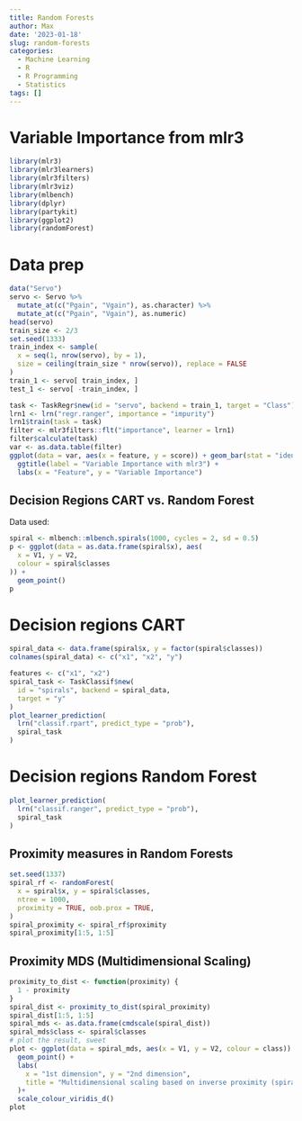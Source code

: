 ```yaml
---
title: Random Forests
author: Max
date: '2023-01-18'
slug: random-forests
categories:
  - Machine Learning
  - R
  - R Programming
  - Statistics
tags: []
---
```


# Variable Importance from mlr3

```r
library(mlr3)
library(mlr3learners)
library(mlr3filters)
library(mlr3viz)
library(mlbench)
library(dplyr)
library(partykit)
library(ggplot2)
library(randomForest)
```

# Data prep
```r
data("Servo")
servo <- Servo %>%
  mutate_at(c("Pgain", "Vgain"), as.character) %>%
  mutate_at(c("Pgain", "Vgain"), as.numeric)
head(servo)
train_size <- 2/3
set.seed(1333)
train_index <- sample(
  x = seq(1, nrow(servo), by = 1),
  size = ceiling(train_size * nrow(servo)), replace = FALSE
)
train_1 <- servo[ train_index, ]
test_1 <- servo[ -train_index, ]
```


```r

task <- TaskRegr$new(id = "servo", backend = train_1, target = "Class")
lrn1 <- lrn("regr.ranger", importance = "impurity")
lrn1$train(task = task)
filter <- mlr3filters::flt("importance", learner = lrn1)
filter$calculate(task)
var <- as.data.table(filter)
ggplot(data = var, aes(x = feature, y = score)) + geom_bar(stat = "identity") +
  ggtitle(label = "Variable Importance with mlr3") +
  labs(x = "Feature", y = "Variable Importance")
```

## Decision Regions CART vs. Random Forest


Data used:

```r
spiral <- mlbench::mlbench.spirals(1000, cycles = 2, sd = 0.5)
p <- ggplot(data = as.data.frame(spiral$x), aes(
  x = V1, y = V2,
  colour = spiral$classes
)) +
  geom_point()
p
```

# Decision regions CART

```r
spiral_data <- data.frame(spiral$x, y = factor(spiral$classes))
colnames(spiral_data) <- c("x1", "x2", "y")

features <- c("x1", "x2")
spiral_task <- TaskClassif$new(
  id = "spirals", backend = spiral_data,
  target = "y"
)
plot_learner_prediction(
  lrn("classif.rpart", predict_type = "prob"),
  spiral_task
)
```

# Decision regions Random Forest

```r
plot_learner_prediction(
  lrn("classif.ranger", predict_type = "prob"),
  spiral_task
)
```

## Proximity measures in Random Forests

```r
set.seed(1337)
spiral_rf <- randomForest(
  x = spiral$x, y = spiral$classes,
  ntree = 1000,
  proximity = TRUE, oob.prox = TRUE,
)
spiral_proximity <- spiral_rf$proximity
spiral_proximity[1:5, 1:5]
```


## Proximity MDS (Multidimensional Scaling)
```r
proximity_to_dist <- function(proximity) {
  1 - proximity
}
spiral_dist <- proximity_to_dist(spiral_proximity)
spiral_dist[1:5, 1:5]
spiral_mds <- as.data.frame(cmdscale(spiral_dist))
spiral_mds$class <- spiral$classes
# plot the result, sweet
plot <- ggplot(data = spiral_mds, aes(x = V1, y = V2, colour = class)) +
  geom_point() +
  labs(
    x = "1st dimension", y = "2nd dimension",
    title = "Multidimensional scaling based on inverse proximity (spirals data)"
  )+
  scale_colour_viridis_d()
plot
```


